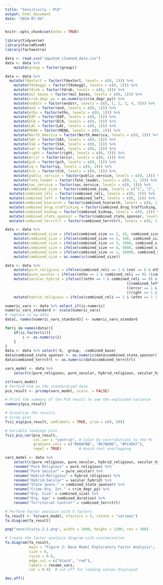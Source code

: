 ```yaml
---
title: "Sensitivity - PCA"
output: html_document
date: "2024-07-04"
---
```


```r
knitr::opts_chunk$set(echo = TRUE)
```
```r
library(tidyverse)
library(FactoMineR)
library(factoextra)
```


```r
data <- read.csv("imputed_cleaned_data.csv")
data <- data %>% 
	mutate(group = factor(group))
```

```r
data <- data %>%
  mutate(fdextort = factor(fdextort, levels = c(0, 1))) %>% 
	mutate(fdsmuggl = factor(fdsmuggl, levels = c(0, 1))) %>% 
	mutate(fdrob = factor(fdrob, levels = c(0, 1))) %>% 
	mutate(mul_bases = factor(mul_bases, levels = c(0, 1))) %>% 
	mutate(crim_degr_py = as.numeric(crim_degr_py)) %>% 
	mutate(endstr = factor(endstr, levels = c(0, 1, 2, 3, 4, 5))) %>% 
	mutate(end = factor(end, levels = c(0, 1))) %>% 
	mutate(ethn = factor(ethn, levels = c(0, 1))) %>% 
	mutate(EAP = factor(EAP, levels = c(0, 1))) %>% 
	mutate(ECA = factor(ECA, levels = c(0, 1))) %>% 
	mutate(LAC = factor(LAC, levels = c(0, 1))) %>% 
	mutate(MENA = factor(MENA, levels = c(0, 1))) %>% 
	mutate(North_America = factor(North_America, levels = c(0, 1))) %>% 
	mutate(SAS = factor(SAS, levels = c(0, 1))) %>% 
	mutate(SSA = factor(SSA, levels = c(0, 1))) %>% 
	mutate(nat = factor(nat, levels = c(0, 1))) %>% 
	mutate(right = factor(right, levels = c(0, 1))) %>% 
	mutate(ercsr = factor(ercsr, levels = c(0, 1))) %>% 
	mutate(pch = factor(pch, levels = c(0, 1))) %>% 
	mutate(sq = factor(sq, levels = c(0, 1))) %>% 
	mutate(tch = factor(tch, levels = c(0, 1))) %>% 
	mutate(public_service = factor(public_service, levels = c(0, 1))) %>% 
	mutate(fate_leader = factor(fate_leader, levels = c(0, 1, 2))) %>% 
	mutate(soc_service = factor(soc_service, levels = c(0, 1))) %>% 
	mutate(combined_size = factor(combined_size, levels = c("1", "2", "3", "4", "5"))) %>% 
  mutate(combined_reli = factor(combined_reli, levels = c(0, 1))) %>% 
  mutate(combined_left = factor(combined_left, levels = c(0, 1))) %>% 
  mutate(combined_hierarch = factor(combined_hierarch, levels = c(0, 1))) %>% 
  mutate(combined_drug_trafficking = factor(combined_drug_trafficking, levels = c(0, 1))) %>%
  mutate(combined_kidnap = factor(combined_kidnap, levels = c(0, 1))) %>%
  mutate(combined_state_sponsor = factor(combined_state_sponsor, levels = c(0, 1))) %>%
  mutate(combined_terrctrl = factor(combined_terrctrl, levels = c(0, 1)))
```

```r
data <- data %>% 
	mutate(combined_size = ifelse(combined_size == 1, 10, combined_size)) %>%
	mutate(combined_size = ifelse(combined_size == 2, 100, combined_size)) %>%
	mutate(combined_size = ifelse(combined_size == 3, 1000, combined_size)) %>%
	mutate(combined_size = ifelse(combined_size == 4, 5000, combined_size)) %>%
	mutate(combined_size = ifelse(combined_size == 1, 10000, combined_size)) %>%
	mutate(combined_size = as.numeric(combined_size))
```

```r
data <- data %>% 
	mutate(pure_religious = ifelse(combined_reli == 1 & (nat == 0 & ethn == 0 & combined_left == 0 & ercsr == 0 & right == 0), 1, 0)) %>% 
	mutate(pure_secular = ifelse((ethn == 1 & combined_reli == 0) |(combined_left == 1 & combined_reli == 0) |(ercsr == 1 & combined_reli ==0) |(right == 1 & combined_reli == 0), 1, 0)) %>% 
	mutate(secular_hybrid = ifelse(((ethn == 1 & combined_reli == 0) &(combined_left == 1 | ercsr == 1 | right == 1)) | 
														((combined_left == 1 & combined_reli == 0) &(ethn == 1 | ercsr == 1 | right == 1)) |
														((ercsr == 1 & combined_reli ==0) & (ethn == 1 |  combined_left == 1 | right == 1)) |
														((right == 1 & combined_reli == 0) & (ethn == 1 |  ercsr == 1 | combined_left == 1)), 1, 0)) %>% 
	mutate(hybrid_religious = ifelse(combined_reli == 1 & (ethn == 1 | combined_left == 1 | ercsr == 1 | right == 1), 1, 0))
```
```r
numeric_vars <- data %>% select_if(is.numeric)
numeric_vars_standard <- scale(numeric_vars)
# replace in og data
data[, names(numeric_vars_standard)] <- numeric_vars_standard

for(i in names(data)){
	if(is.factor(i)){
		i <- as.numeric(i)
	}
}
data <- data %>% select(-X, -group, -combined_base)
data$combined_state_sponsor <- as.numeric(data$combined_state_sponsor)
data$combined_terrctrl <- as.numeric(data$combined_terrctrl)
```

```r
vars_model <- data %>% 
	select(c(pure_religious, pure_secular, hybrid_religious, secular_hybrid, combined_state_sponsor, crim_degr_py, combined_size, combined_duration, Year))

str(vars_model)
# Perform PCA on the standardized data
pca_result <- prcomp(vars_model, scale. = FALSE)

# Print the summary of the PCA result to see the explained variance
summary(pca_result)

# Visualize the results
# Scree plot
fviz_eig(pca_result, addlabels = TRUE, ylim = c(0, 50))

# Variable loadings plot
fviz_pca_var(pca_result,
             col.var = "contrib", # Color by contributions to the PC
             gradient.cols = c("#00AFBB", "#E7B800", "#FC4E07"),
             repel = TRUE)        # Avoid text overlapping


```
```r

vars_model <- data %>% 
	select(c(pure_religious, pure_secular, hybrid_religious, secular_hybrid, combined_state_sponsor, crim_degr_py, combined_size, combined_duration, Year, combined_terrctrl)) %>% 
	rename("Pure Religious" = pure_religious) %>% 
	rename("Pure Secular" = pure_secular) %>% 
	rename("Hybrid-Religious" = hybrid_religious) %>% 
	rename("Hybrid-Secular" = secular_hybrid) %>% 
	rename("State Spons." = combined_state_sponsor) %>% 
	rename("Crime Org. Int." = crim_degr_py) %>% 
	rename("Org. Size" = combined_size) %>% 
	rename("Org. Age" = combined_duration) %>% 
	rename("Territorial Control" = combined_terrctrl)

# Perform factor analysis with 5 factors
fa_result <- fa(vars_model, nfactors = 5, rotate = "varimax")
fa.diagram(fa_result)

png("sensitivity.2.1.png", width = 1600, height = 1200, res = 300)

# Create the factor analysis diagram with customization
fa.diagram(fa_result,
           main = "Figure 2: Base Model Exploratory Factor Analysis", 
           size = 6, 
           rsize = 0.6, 
           edge.col = c("black", "red"),
           labels = rename_vars,
           cut = 0.4)  # cut-off for loading values displayed

dev.off()

```


